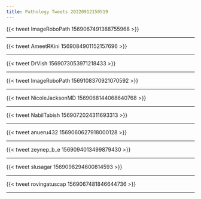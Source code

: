 ```yaml
---
title: Pathology Tweets 20220912150519 
---
```



{{< tweet ImageRoboPath 1569067491388755968 >}}


---



{{< tweet AmeetRKini 1569084901152157696 >}}


---



{{< tweet DrVish 1569073053971218433 >}}


---



{{< tweet ImageRoboPath 1569108370921070592 >}}


---



{{< tweet NicoleJacksonMD 1569068144068640768 >}}


---



{{< tweet NabilTabish 1569072024311693313 >}}


---



{{< tweet anueru432 1569060627918000128 >}}


---



{{< tweet zeynep_b_e 1569094013499879430 >}}


---



{{< tweet slusagar 1569098294600814593 >}}


---



{{< tweet rovingatuscap 1569067481846644736 >}}


---



